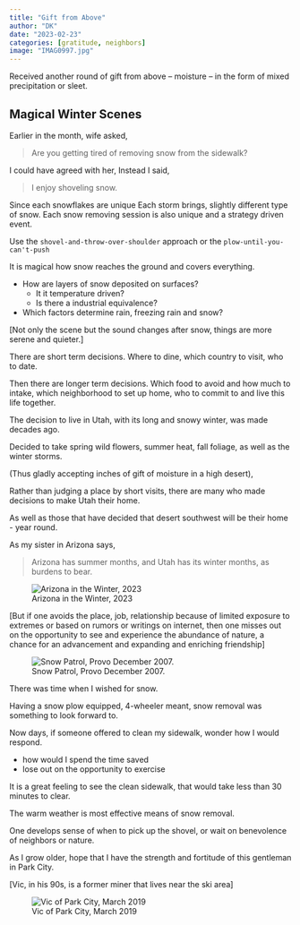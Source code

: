 ```yaml
---
title: "Gift from Above"
author: "DK"
date: "2023-02-23"
categories: [gratitude, neighbors]
image: "IMAG0997.jpg"
---
```


Received another round of gift from above -- moisture -- in the form of mixed precipitation or sleet.

## Magical Winter Scenes

Earlier in the month, wife asked,

> Are you getting tired of removing snow from the sidewalk?

I could have agreed with her, 
Instead I said,

> I enjoy shoveling snow.

Since each snowflakes are unique
Each storm brings, slightly different type of snow.
Each snow removing session is also unique and a strategy driven event.

Use the `shovel-and-throw-over-shoulder` approach or the `plow-until-you-can't-push`

It is magical how snow reaches the ground and covers everything.

- How are layers of snow deposited on surfaces?  
  - It it temperature driven?
  - Is there a industrial equivalence?
- Which factors determine rain, freezing rain and snow?

[Not only the scene but the sound changes after snow, things are more serene and quieter.]

There are short term decisions. Where to dine, which country to visit, who to date.

Then there are longer term decisions. Which food to avoid and how much to intake, which neighborhood to set up home, who to commit to and live this life together.

The decision to live in Utah, with its long and snowy winter, was made decades ago.

Decided to take spring wild flowers, summer heat, fall foliage, as well as the winter storms.

(Thus gladly accepting inches of gift of moisture in a high desert),

Rather than judging a place by short visits, there are many who made decisions to make Utah their home.

As well as those that have decided that desert southwest will be their home - year round.

As my sister in Arizona says, 

> Arizona has summer months, and Utah has its winter months, as burdens to bear.

![Arizona in the Winter, 2023](images/20230320_073227-01%20(1).jpeg)

[But if one avoids the place, job, relationship because of limited exposure to extremes or based on rumors or writings on internet, then one misses out on the opportunity to see and experience the abundance of nature, a chance for an advancement and expanding and enriching friendship]

![Snow Patrol, Provo December 2007.](images/IMG_7738.JPG)

There was time when I wished for snow.

Having a snow plow equipped, 4-wheeler meant, snow removal was something to look forward to.

Now days, if someone offered to clean my sidewalk, wonder how I would respond.

- how would I spend the time saved
- lose out on the opportunity to exercise

It is a great feeling to see the clean sidewalk, that would take less than 30 minutes to clear.

The warm weather is most effective means of snow removal.

One develops sense of when to pick up the shovel, or wait on benevolence of neighbors or nature.

As I grow older, hope that I have the strength and fortitude of this gentleman in Park City.

[Vic, in his 90s, is a former miner that lives near the ski area]

![Vic of Park City, March 2019](images/IMG_1052.CR2.jpg)
